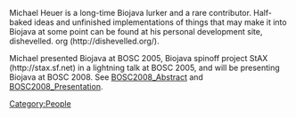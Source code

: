 Michael Heuer is a long-time Biojava lurker and a rare contributor. Half-baked ideas and unfinished implementations of things that may make it into Biojava at some point can be found at his personal development site, dishevelled. org (http://dishevelled.org/).

Michael presented Biojava at BOSC 2005, Biojava spinoff project StAX (http://stax.sf.net) in a lightning talk at BOSC 2005, and will be presenting Biojava at BOSC 2008.  See [[BOSC2008_Abstract]] and [[BOSC2008_Presentation]].
[[Category:People]]